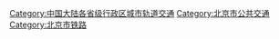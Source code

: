 [[Category:中国大陆各省级行政区城市轨道交通|Category:中国大陆各省级行政区城市轨道交通]]
[[Category:北京市公共交通|Category:北京市公共交通]]
[[Category:北京市铁路|Category:北京市铁路]]
